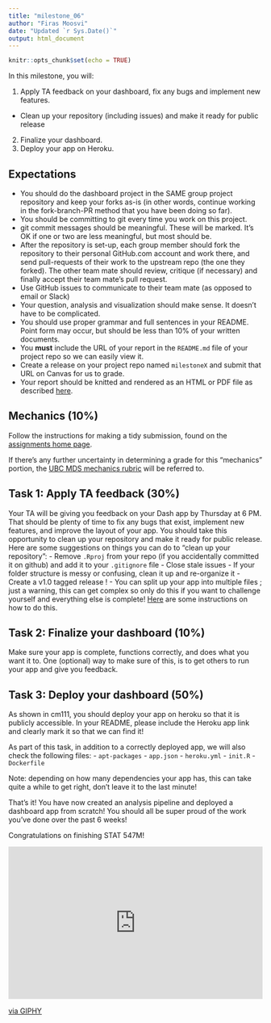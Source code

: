 ```yaml
---
title: "milestone_06"
author: "Firas Moosvi"
date: "Updated `r Sys.Date()`"
output: html_document
---
```


```r
knitr::opts_chunk$set(echo = TRUE)
```

In this milestone, you will:

1) Apply TA feedback on your dashboard, fix any bugs and implement new features.
  - Clean up your repository (including issues) and make it ready for public release
2) Finalize your dashboard.
3) Deploy your app on Heroku.

## Expectations

- You should do the dashboard project in the SAME group project repository and keep your forks as-is (in other words, continue working in the fork-branch-PR method that you have been doing so far).
- You should be committing to git every time you work on this project.
- git commit messages should be meaningful. These will be marked. It's OK if one or two are less meaningful, but most should be.
- After the repository is set-up, each group member should fork the repository to their personal GitHub.com account and work there, and send pull-requests of their work to the upstream repo (the one they forked). The other team mate should review, critique (if necessary) and finally accept their team mate's pull request.
- Use GitHub issues to communicate to their team mate (as opposed to email or Slack)
- Your question, analysis and visualization should make sense. It doesn't have to be complicated.
- You should use proper grammar and full sentences in your README. Point form may occur, but should be less than 10% of your written documents.
- You **must** include the URL of your report in the `README.md` file of your project repo so we can easily view it.
- Create a release on your project repo named `milestoneX` and submit that URL on Canvas for us to grade.
- Your report should be knitted and rendered as an HTML or PDF file as described [here](https://stat545.stat.ubc.ca/evaluation/assignments/).
  
## Mechanics (10%)

Follow the instructions for making a tidy submission, found on the [assignments home page](https://stat545.stat.ubc.ca/evaluation/assignments).

If there's any further uncertainty in determining a grade for this "mechanics" portion, the [UBC MDS mechanics rubric](https://github.com/UBC-MDS/public/blob/master/rubric/rubric_mech.md) will be referred to.

## **Task 1: Apply TA feedback** (30%)

Your TA will be giving you feedback on your Dash app by Thursday at 6 PM.
That should be plenty of time to fix any bugs that exist, implement new features, and improve the layout of your app.
You should take this opportunity to clean up your repository and make it ready for public release. 
Here are some suggestions on things you can do to "clean up your repository":
- Remove `.Rproj` from your repo (if you accidentally committed it on github) and add it to your `.gitignore` file
- Close stale issues
- If your folder structure is messy or confusing, clean it up and re-organize it
- Create a v1.0 tagged release !
- You can split up your app into multiple files ; just a warning, this can get complex so only do this if you want to challenge yourself and everything else is complete! [Here](https://dashr.plotly.com/urls) are some instructions on how to do this.

## **Task 2: Finalize your dashboard** (10%)

Make sure your app is complete, functions correctly, and does what you want it to.
One (optional) way to make sure of this, is to get others to run your app and give you feedback.

## **Task 3: Deploy your dashboard** (50%)

As shown in cm111, you should deploy your app on heroku so that it is publicly accessible. 
In your README, please include the Heroku app link and clearly mark it so that we can find it!

As part of this task, in addition to a correctly deployed app, we will also check the following files:
- `apt-packages`
- `app.json`
- `heroku.yml`
- `init.R`
- `Dockerfile`

Note: depending on how many dependencies your app has, this can take quite a while to get right, don't leave it to the last minute!

That's it! You have now created an analysis pipeline and deployed a dashboard app from scratch! You should all be super proud of the work you've done over the past 6 weeks!

Congratulations on finishing STAT 547M! 

<div style="width:100%;height:0;padding-bottom:60%;position:relative;"><iframe src="https://giphy.com/embed/sBLcw5Ic4QUTK" width="100%" height="100%" style="position:absolute" frameBorder="0" class="giphy-embed" allowFullScreen></iframe></div><p><a href="https://giphy.com/gifs/well-done-sBLcw5Ic4QUTK">via GIPHY</a></p>